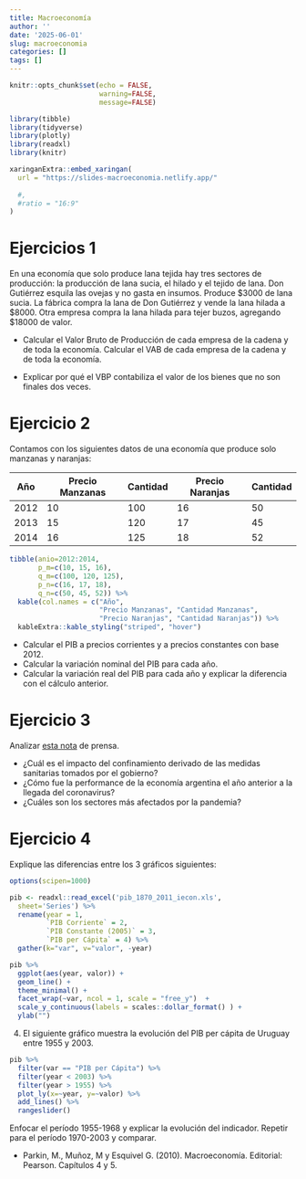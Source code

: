 ```yaml
---
title: Macroeconomía
author: ''
date: '2025-06-01'
slug: macroeconomia
categories: []
tags: []
---
```


```r
knitr::opts_chunk$set(echo = FALSE, 
                      warning=FALSE,
                      message=FALSE)

library(tibble)
library(tidyverse)
library(plotly)
library(readxl)
library(knitr)

```


```r
xaringanExtra::embed_xaringan(
  url = "https://slides-macroeconomia.netlify.app/"
  
  #,
  #ratio = "16:9"
)
```

# Ejercicios 1

En una economía que solo produce lana tejida hay tres sectores de producción: la producción de lana sucia, el hilado y el tejido de lana. Don Gutiérrez esquila las ovejas y no gasta en insumos. Produce  \$3000 de lana sucia. La fábrica compra la lana de Don Gutiérrez y vende la lana hilada a \$8000. Otra empresa compra la lana hilada para tejer buzos, agregando \$18000 de valor.

- Calcular el Valor Bruto de Producción de cada empresa de la cadena y de toda la economía. Calcular el VAB de cada empresa de la cadena y de toda la economía. 

- Explicar por qué el VBP contabiliza el valor de los bienes que no son finales dos veces.

# Ejercicio 2

Contamos con los siguientes datos de una economía que produce solo manzanas y naranjas:

| Año        | Precio Manzanas | Cantidad| Precio Naranjas  |Cantidad|
| ---------- |-----------------|---------|------------------|--------|
| 2012       | 10              |  100    |  16              |  50    |         
| 2013       | 15              |  120    |  17              |  45    |      
| 2014       | 16              |  125    |  18              |  52    |    
```r
tibble(anio=2012:2014,
       p_m=c(10, 15, 16),
       q_m=c(100, 120, 125),
       p_n=c(16, 17, 18),
       q_n=c(50, 45, 52)) %>% 
  kable(col.names = c("Año", 
                      "Precio Manzanas", "Cantidad Manzanas",
                      "Precio Naranjas", "Cantidad Naranjas")) %>% 
  kableExtra::kable_styling("striped", "hover")
```

- Calcular el PIB a precios corrientes y a precios constantes con base 2012.
- Calcular la variación nominal del PIB para cada año.
- Calcular la variación real del PIB para cada año y explicar la diferencia con el cálculo anterior.

# Ejercicio 3

Analizar [esta nota](https://www.180.com.uy/articulo/83859_pib-de-argentina-se-contrajo-19-1-en-segundo-trimestre) de prensa.

- ¿Cuál es el impacto del confinamiento derivado de las medidas sanitarias tomados por el gobierno?
- ¿Cómo fue la performance de la economía argentina el año anterior a la llegada del coronavirus? 
- ¿Cuáles son los sectores más afectados por la pandemia?

# Ejercicio 4

Explique las diferencias entre los 3 gráficos siguientes:

```r
options(scipen=1000)

pib <- readxl::read_excel('pib_1870_2011_iecon.xls',
  sheet='Series') %>% 
  rename(year = 1,
         `PIB Corriente` = 2,
         `PIB Constante (2005)` = 3,
         `PIB per Cápita` = 4) %>% 
  gather(k="var", v="valor", -year)

pib %>%
  ggplot(aes(year, valor)) +
  geom_line() +
  theme_minimal() + 
  facet_wrap(~var, ncol = 1, scale = "free_y")  +
  scale_y_continuous(labels = scales::dollar_format() ) + 
  ylab("")
```

4. El siguiente gráfico muestra la evolución del PIB per cápita de Uruguay entre 1955 y 2003. 

```r
pib %>% 
  filter(var == "PIB per Cápita") %>% 
  filter(year < 2003) %>% 
  filter(year > 1955) %>% 
  plot_ly(x=~year, y=~valor) %>% 
  add_lines() %>% 
  rangeslider()
```

Enfocar el período 1955-1968 y explicar la evolución del indicador. Repetir para el período 1970-2003 y comparar. 





<!-- ### Extra -->

<!-- -  [Florencia Carriquiry](https://www.youtube.com/watch?v=disaExSUU7k)  de Ex Ante -->

<!-- - [Gabriel Oddone](https://www.m24.com.uy/oddone-pandemia-dejara-deficit-en-torno-al-8-del-pib-en-un-pais-con-una-deuda-alta-y-que-no-tiene-financiamiento/)  de CPA Ferrere. -->

<!-- ## Ejercicios -->

<!-- 1. Analizar [este artículo](https://www.180.com.uy/articulo/79865_el-cambio-de-ciclo-en-la-economia-uruguaya&ref=delsol). Explicar cuáles son las variables de la demanda agregada que analiza. -->

<!-- 2. Analizar [este artículo](https://www.180.com.uy/articulo/79865_el-cambio-de-ciclo-en-la-economia-uruguaya&ref=delsol) publicado en Junio de 2018 luego de la devaluación en Argentina. Explicar cuáles son las variables de la demanda agregada que analiza. -->

<!-- 2. Considere la siguiente tabla:  -->
<!-- ```{r} -->
<!-- df <- tibble( -->
<!--   PIB = seq(4200, 2700, by=-300), -->
<!--   Consumo = seq(3800, 2800, by = -200), -->
<!--   S = PIB-Consumo, -->
<!--   I = 200 -->
<!-- ) -->

<!-- knitr::kable(df) %>%  -->
<!--   kableExtra::kable_styling() -->

<!-- ``` -->

<!-- - ¿Cuánto vale el PIB, el Consumo, el ahorro y la inversión en equilibrio? -->
<!-- - ¿Qué pasaría si el PIB fuera 4200? ¿Y si fuera 2700? -->




<!-- 3. Explicar los efectos de los siguientes _shocks_ macroeconómicos: -->
<!--   a. Una rebaja del IRPF. -->
<!--   b. Una reducción en el gasto en defensa. -->
<!--   c. Una avance tecnológico que afecta todos los sectores de producción. -->
<!--   d. Una rebaja en las tasas de interés. -->

<!-- Graficar los impactos usando el esquema de Oferta y Demanda Agregadas. -->

<!-- 4. Se cuenta con los siguientes datos para la economía de EUA: -->

<!-- | Año           | PIB Real      | Nivel de Precios  | -->
<!-- | ------------- |:-------------:| -----:| -->
<!-- | 1981          | 5.291,7       | 59,1 | -->
<!-- | 1982          | 5.189,3       | 62,7 | -->
<!-- | 1983          | 5.423.8       | 65,2 | -->
<!-- | 1984          | 5.8913,6      | 67,6 | -->

<!--  - Calcular las tasas de inflación y de crecimiento del PIB para cada año. -->
<!--  - Graficar los 4 años en el eje $(P, Y)$ con las curvas de Oferta y Demanda Agregadas. -->

<!-- 5. Para calcular la tasa de crecimiento de una variable entre $t-n$ y $t$, usar la fórmula: -->

<!-- $$ g_t = 100 * [(\frac{X_t}{X_{t-n}})^{1/n}-1]$$ -->

 <!-- - Calcular la tasa de crecimiento del PIB en términos reales entre 1955 y 1968. -->

 <!-- - Usando los datos del INE, calcular la tasa de inflación entre 1972 y 1992 y entre 1994 y 2014. Comparar los dos períodos y sus efectos sobre el bienestar de la población. -->


- Parkin, M., Muñoz, M y Esquivel G. (2010). Macroeconomía. Editorial: Pearson. Capítulos 4 y 5.
